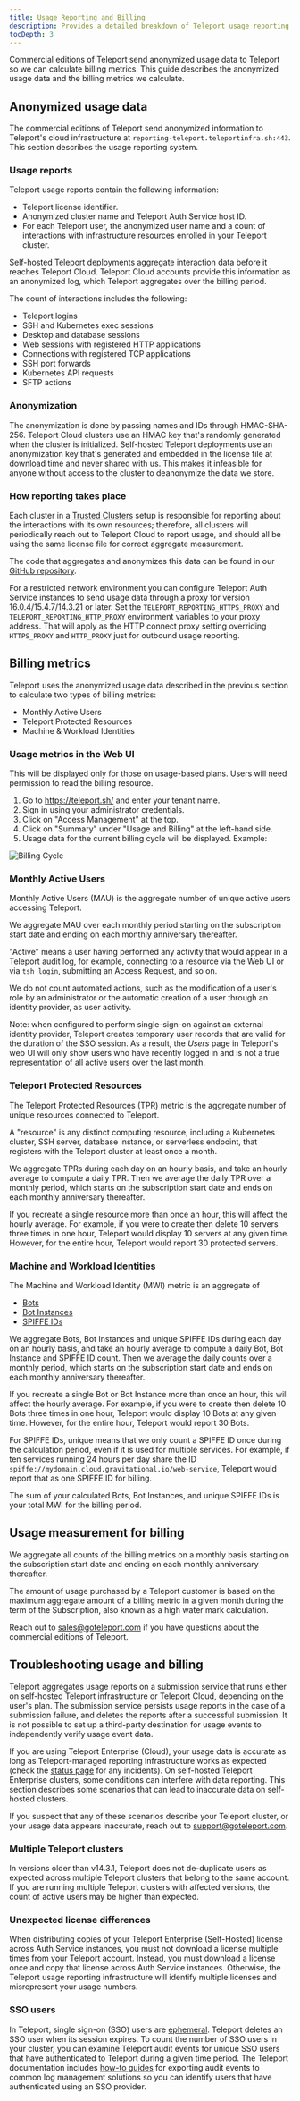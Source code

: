 ```yaml
---
title: Usage Reporting and Billing
description: Provides a detailed breakdown of Teleport usage reporting and billing.
tocDepth: 3
---
```


Commercial editions of Teleport send anonymized usage data to Teleport so we can
calculate billing metrics. This guide describes the anonymized usage data and
the billing metrics we calculate.

## Anonymized usage data

The commercial editions of Teleport send anonymized information to Teleport's
cloud infrastructure at `reporting-teleport.teleportinfra.sh:443`. This section
describes the usage reporting system.

### Usage reports

Teleport usage reports contain the following information:

- Teleport license identifier.
- Anonymized cluster name and Teleport Auth Service host ID.
- For each Teleport user, the anonymized user name and a count of interactions
  with infrastructure resources enrolled in your Teleport cluster.

Self-hosted Teleport deployments aggregate interaction data before it reaches
Teleport Cloud. Teleport Cloud accounts provide this information as an
anonymized log, which Teleport aggregates over the billing period.

The count of interactions includes the following:

- Teleport logins
- SSH and Kubernetes exec sessions
- Desktop and database sessions
- Web sessions with registered HTTP applications
- Connections with registered TCP applications
- SSH port forwards
- Kubernetes API requests
- SFTP actions

### Anonymization

The anonymization is done by passing names and IDs through HMAC-SHA-256.
Teleport Cloud clusters use an HMAC key that's randomly generated when
the cluster is initialized. Self-hosted Teleport deployments use an
anonymization key that's generated and embedded in the license file at
download time and never shared with us. This makes it infeasible for anyone
without access to the cluster to deanonymize the data we store.

### How reporting takes place

Each cluster in a [Trusted Clusters](reference/architecture/trustedclusters.mdx) setup
is responsible for reporting about the interactions with its own resources;
therefore, all clusters will periodically reach out to Teleport Cloud to report
usage, and should all be using the same license file for correct aggregate
measurement.

The code that aggregates and anonymizes this data can be found in our [GitHub
repository](https://github.com/gravitational/teleport/tree/master/lib/usagereporter/teleport/aggregating).

For a restricted network environment you can configure Teleport Auth Service instances
to send usage data through a proxy for version 16.0.4/15.4.7/14.3.21 or later.
Set the `TELEPORT_REPORTING_HTTPS_PROXY` and `TELEPORT_REPORTING_HTTP_PROXY`
environment variables to your proxy address. That will apply as the HTTP connect
proxy setting overriding `HTTPS_PROXY` and `HTTP_PROXY` just for outbound usage reporting.

## Billing metrics

Teleport uses the anonymized usage data described in the previous section to
calculate two types of billing metrics:

- Monthly Active Users
- Teleport Protected Resources
- Machine & Workload Identities

### Usage metrics in the Web UI

<Admonition type="note">

This will be displayed only for those on usage-based plans. Users will need permission to read the billing resource.
</Admonition>


  1. Go to https://teleport.sh/ and enter your tenant name.
  1. Sign in using your administrator credentials.
  1. Click on "Access Management" at the top.
  1. Click on "Summary" under "Usage and Billing" at the left-hand side.
  1. Usage data for the current billing cycle will be displayed. Example:
  
  ![Billing Cycle](../img/webui_billing_cycle.png)

### Monthly Active Users

Monthly Active Users (MAU) is the aggregate number of unique active users
accessing Teleport.

We aggregate MAU over each monthly period starting on the subscription start
date and ending on each monthly anniversary thereafter.

"Active" means a user having performed any activity that would appear in a
Teleport audit log, for example, connecting to a resource via the Web UI or via
`tsh login`, submitting an Access Request, and so on.

We do not count automated actions, such as the modification of a user's role by
an administrator or the automatic creation of a user through an identity
provider, as user activity.

Note: when configured to perform single-sign-on against an external identity
provider, Teleport creates temporary user records that are valid for the
duration of the SSO session. As a result, the *Users* page in Teleport's web UI
will only show users who have recently logged in and is not a true
representation of all active users over the last month.

### Teleport Protected Resources

The Teleport Protected Resources (TPR) metric is the aggregate number of unique
resources connected to Teleport.

A "resource" is any distinct computing resource, including a Kubernetes cluster, SSH server,
database instance, or serverless endpoint, that registers with the Teleport
cluster at least once a month.

We aggregate TPRs during each day on an hourly basis, and take an hourly average
to compute a daily TPR. Then we average the daily TPR over a monthly period,
which starts on the subscription start date and ends on each monthly anniversary
thereafter.

If you recreate a single resource more than once an hour, this will affect the
hourly average. For example, if you were to create then delete 10 servers three
times in one hour, Teleport would display 10 servers at any given time. However,
for the entire hour, Teleport would report 30 protected servers.

### Machine and Workload Identities

The Machine and Workload Identity (MWI) metric is an aggregate of
* [Bots](reference/architecture/machine-id-architecture.mdx#what-is-a-bot)
* [Bot Instances](reference/architecture/machine-id-architecture.mdx#what-is-a-bot)
* [SPIFFE IDs](enroll-resources/workload-identity/spiffe.mdx#spiffe-ids-and-trust-domains)

We aggregate Bots, Bot Instances and unique SPIFFE IDs during each day on an hourly basis, and take
an hourly average to compute a daily Bot, Bot Instance and SPIFFE ID count. Then we average the daily
counts over a monthly period, which starts on the subscription start date and ends on each monthly
anniversary thereafter.

If you recreate a single Bot or Bot Instance more than once an hour, this will affect the
hourly average. For example, if you were to create then delete 10 Bots three
times in one hour, Teleport would display 10 Bots at any given time. However,
for the entire hour, Teleport would report 30 Bots.

For SPIFFE IDs, unique means that we only count a SPIFFE ID once during the calculation period,
even if it is used for multiple services. For example, if ten services running 24 hours per day
share the ID `spiffe://mydomain.cloud.gravitational.io/web-service`, Teleport would report that 
as one SPIFFE ID for billing.

The sum of your calculated Bots, Bot Instances, and unique SPIFFE IDs is your
total MWI for the billing period.

## Usage measurement for billing

We aggregate all counts of the billing metrics on a monthly basis starting on
the subscription start date and ending on each monthly anniversary thereafter.

The amount of usage purchased by a Teleport customer is based on the maximum
aggregate amount of a billing metric in a given month during the term of the
Subscription, also known as a high water mark calculation.

Reach out to sales@goteleport.com if you have questions about the
commercial editions of Teleport.

## Troubleshooting usage and billing

Teleport aggregates usage reports on a submission service that runs either on
self-hosted Teleport infrastructure or Teleport Cloud, depending on the user's
plan. The submission service persists usage reports in the case of a submission
failure, and deletes the reports after a successful submission. It is not
possible to set up a third-party destination for usage events to independently
verify usage event data. 

If you are using Teleport Enterprise (Cloud), your usage data is accurate as
long as Teleport-managed reporting infrastructure works as expected (check the
[status page](https://status.teleport.sh/) for any incidents). On self-hosted
Teleport Enterprise clusters, some conditions can interfere with data reporting.
This section describes some scenarios that can lead to inaccurate data on
self-hosted clusters.

If you suspect that any of these scenarios describe your Teleport cluster, or
your usage data appears inaccurate, reach out to support@goteleport.com.

### Multiple Teleport clusters

In versions older than v14.3.1, Teleport does not de-duplicate users as expected
across multiple Teleport clusters that belong to the same account. If you are
running multiple Teleport clusters with affected versions, the count of active
users may be higher than expected.

### Unexpected license differences

When distributing copies of your Teleport Enterprise (Self-Hosted) license
across Auth Service instances, you must not download a license multiple times
from your Teleport account. Instead, you must download a license once and copy
that license across Auth Service instances. Otherwise, the Teleport usage
reporting infrastructure will identify multiple licenses and misrepresent your
usage numbers.

### SSO users

In Teleport, single sign-on (SSO) users are
[ephemeral](reference/user-types.mdx#temporary-users). Teleport deletes an SSO user
when its session expires. To count the number of SSO users in your cluster, you
can examine Teleport audit events for unique SSO users that have authenticated
to Teleport during a given time period. The Teleport documentation includes
[how-to guides](./admin-guides/management/export-audit-events/export-audit-events.mdx) for
exporting audit events to common log management solutions so you can identify
users that have authenticated using an SSO provider.

